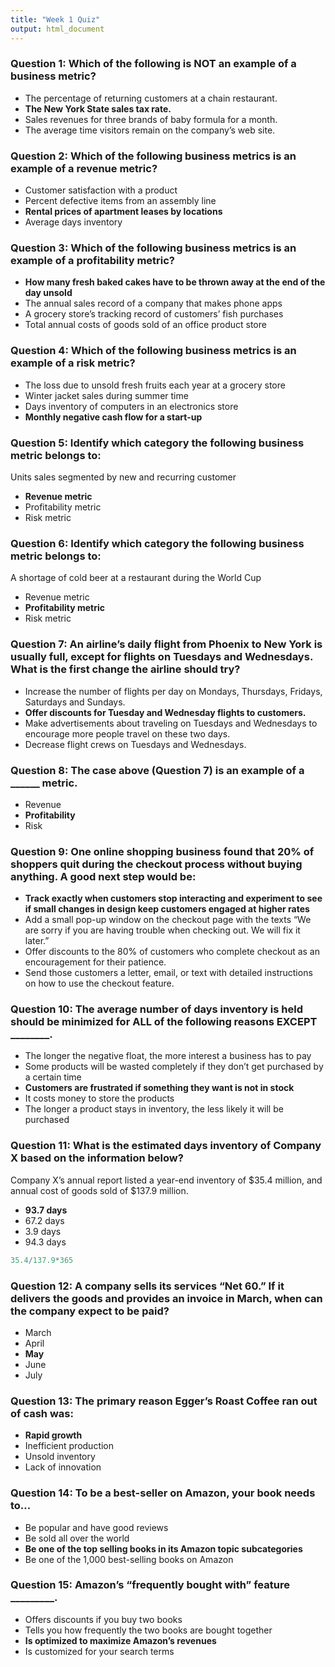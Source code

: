 ```yaml
---
title: "Week 1 Quiz"
output: html_document
---
```

### Question 1: Which of the following is NOT an example of a business metric?
* The percentage of returning customers at a chain restaurant.
* __The New York State sales tax rate.__
* Sales revenues for three brands of baby formula for a month.
* The average time visitors remain on the company's web site.

### Question 2: Which of the following business metrics is an example of a revenue metric?
* Customer satisfaction with a product
* Percent defective items from an assembly line
* __Rental prices of apartment leases by locations__
* Average days inventory

### Question 3: Which of the following business metrics is an example of a profitability metric?
* __How many fresh baked cakes have to be thrown away at the end of the day unsold__
* The annual sales record of a company that makes phone apps
* A grocery store's tracking record of customers' fish purchases
* Total annual costs of goods sold of an office product store

### Question 4: Which of the following business metrics is an example of a risk metric?
* The loss due to unsold fresh fruits each year at a grocery store
* Winter jacket sales during summer time
* Days inventory of computers in an electronics store
* __Monthly negative cash flow for a start-up__

### Question 5: Identify which category the following business metric belongs to:
Units sales segmented by new and recurring customer

* __Revenue metric__
* Profitability metric
* Risk metric

### Question 6: Identify which category the following business metric belongs to:
A shortage of cold beer at a restaurant during the World Cup

* Revenue metric
* __Profitability metric__
* Risk metric

### Question 7: An airline's daily flight from Phoenix to New York is usually full, except for flights on Tuesdays and Wednesdays. What is the first change the airline should try?
* Increase the number of flights per day on Mondays, Thursdays, Fridays, Saturdays and Sundays.
* __Offer discounts for Tuesday and Wednesday flights to customers.__
* Make advertisements about traveling on Tuesdays and Wednesdays to encourage more people travel on these two days.
* Decrease flight crews on Tuesdays and Wednesdays.

### Question 8: The case above (Question 7) is an example of a ______ metric.
* Revenue
* __Profitability__
* Risk

### Question 9: One online shopping business found that 20% of shoppers quit during the checkout process without buying anything. A good next step would be:
* __Track exactly when customers stop interacting and experiment to see if small changes in design keep customers engaged at higher rates__
* Add a small pop-up window on the checkout page with the texts "We are sorry if you are having trouble when checking out. We will fix it later."
* Offer discounts to the 80% of customers who complete checkout as an encouragement for their patience.
* Send those customers a letter, email, or text with detailed instructions on how to use the checkout feature.

### Question 10: The average number of days inventory is held should be minimized for ALL of the following reasons EXCEPT ________.
* The longer the negative float, the more interest a business has to pay
* Some products will be wasted completely if they don't get purchased by a certain time
* __Customers are frustrated if something they want is not in stock__
* It costs money to store the products
* The longer a product stays in inventory, the less likely it will be purchased

### Question 11: What is the estimated days inventory of Company X based on the information below?
Company X's annual report listed a year-end inventory of $35.4 million, and annual cost of goods sold of $137.9 million.

* __93.7 days__
* 67.2 days
* 3.9 days
* 94.3 days

```r
35.4/137.9*365
```

### Question 12: A company sells its services "Net 60." If it delivers the goods and provides an invoice in March, when can the company expect to be paid?
* March
* April
* __May__
* June
* July

### Question 13: The primary reason Egger's Roast Coffee ran out of cash was:
* __Rapid growth__
* Inefficient production
* Unsold inventory
* Lack of innovation

### Question 14: To be a best-seller on Amazon, your book needs to...
* Be popular and have good reviews
* Be sold all over the world
* __Be one of the top selling books in its Amazon topic subcategories__
* Be one of the 1,000 best-selling books on Amazon

### Question 15: Amazon's "frequently bought with" feature _________.
* Offers discounts if you buy two books
* Tells you how frequently the two books are bought together
* __Is optimized to maximize Amazon's revenues__
* Is customized for your search terms
